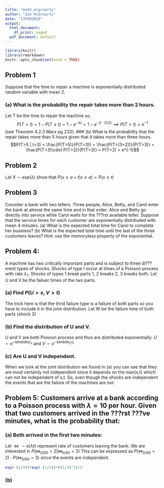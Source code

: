 ```yaml
---
title: "mod3_mcgroarty"
author: "Ian McGroarty"
date: "13FEB2020"
output:
  html_document:
    df_print: paged
  pdf_document: default
---
```



```r
library(knitr)
library(rmarkdown)
knitr::opts_chunk$set(echo = TRUE)
```

## Problem 1 
 Suppose that the time to repair a machine is exponentially distributed random variable with mean 2. 

### (a) What is the probability the repair takes more than 2 hours. 
 Let T be the time to repair the machine so, $$P(T>t) = 1-P(T\leq t) = 1-e^{-\lambda t} = 1-e^{-2\cdot (1/2)} \implies P(T>t) = e^{-1} $$ (see Theorem 4.2.3 Marx pg 233).
### (b) What is the probability that the repair takes more than 5 hours given that it takes more than three hours.
 $$P(T>5 | t>3) = \frac{P(T>5)}{P(T>3)} = \frac{P(T>(3+2))}{P(T>3)} =  \frac{P(T>3)\cdot P(T>2)}{P(T>3)} = P(T>2) = e^{-1}$$
 
\newpage

## Problem 2
Let $X\sim exp(\lambda )$ show that $P(x \geq a+t | x \geq a) = P(x\geq t)$

\newpage 

## Problem 3
Consider a bank with two tellers. Three people, Alice, Betty, and Carol enter the bank at almost the same time and in that order. Alice and Betty go directly into service while Carol waits for the ???rst available teller. Suppose that the service times for each customer are exponentially distributed with mean 4 minutes. (a) What is the expected total time for Carol to complete her business? (b) What is the expected total time until the last of the three customers leaves? Hint: use the memoryless property of the exponential.

 \newpage
 
## Problem 4:
A machine has two critically important parts and is subject to three di???erent types of shocks. Shocks of type I occur at times of a Poisson process with rate $\lambda_1$. Shocks of types 1 break parts 1, 2 breaks 2, 3 breaks both. Let U and V be the failuer times of the two parts. 

### (a) Find $P(U>s,V>t)$
The trick here is that the thrid failure type is a failure of both parts so you have to include it in the joint distribution. Let W be the failure time of both parts (shock 3)
\begin{align*}
P(U>s,V>t) &= P(U>s,V>t,W>w) \\
P(U>s) = P(V>t) = P(W>w) &= e^{-\lambda_{i} \tau_{i}} \\
P(W>w) = P(W>max(s,t)) \\
P(U>s,V>t) &= e^{-\lambda_1 \tau_{s}}\cdot e^{-\lambda_2 \tau_{t}} \cdot e^{-\lambda_{3} \tau_{max(s,t)}} && \text{By Independence} 
\end{align*}

### (b) Find the distribution of U and V.
U and V are both Piosson process and thus are distributed exponentially. $U \sim e^{-lambda_1 \tau_s}$ and $V \sim e^{-lambda_2 \tau_t}$

### (c) Are U and V independent. 
When we look at the joint distribution we found in (a) you can see that they are most certainly not independent since it depends on the max(s,t) which can not be independent of s,t. So, sven though the *shocks*  are independent the *events* that are the failure of the machines are not. 

 \newpage 
 
## Problem 5:  Customers arrive at a bank according to a Poisson process with $\lambda = 10$ per hour. Given that two customers arrived in the ???rst ???ve minutes, what is the probability that:

### (a) Both arrived in the first two minutes: 
Let $\bowtie \sim e({\lambda t})$ represent rate of customers leaving the bank. We are interested in $P(\bowtie_{2/60} = 2 | \bowtie_{5/60} = 2)$ This can be expressed as $P(\bowtie_{2/60} = 2)\cdot P(\bowtie_{3/60} =3)$ since the events are independent. 
\begin{align*}
P(\bowtie_{2/60} = 2) &= e^{-\lambda \cdot t} = e^{-10 \cdot (2/60)}= e^{-(1/3)} \\
P(\bowtie_{3/60} = 0) &= e^{-\lambda \cdot t} = e^{-10 \cdot (3/60)}= e^{-(1/2)} \\
P(N(s)=n) &= \frac{epx(\lambda s)(\lambda s)^n}{n!} \\
P(\bowtie_{2/60} = 2 | \bowtie_{5/60} = 2)$ &= e^{-(1/3)}\cdot e^{-(1/2)} \cdot \frac{(10*(2/60))^2}{2!} \cdot \frac{(10*(3/60))^0}{0!} \\
&= e^{-(1/3)}\cdot e^{-(1/2)} \cdot \frac{(1/3)^2}{2}= 0.241
\end{align*}

```r
exp(-(1/3))*exp(-(1/2))*((1/3)^2)/2
```

### (b) 




